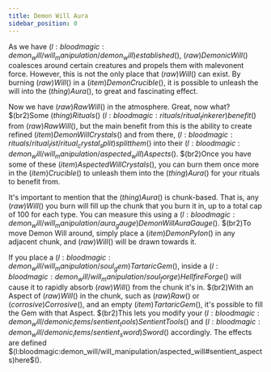 ```yaml
---
title: Demon Will Aura
sidebar_position: 0
---
```



As we have $(l:bloodmagic:demon_will/will_manipulation/demon_will)established$(), $(raw)Demonic Will$() coalesces around certain creatures and propels them with malevonent force. However, this is not the only place that $(raw)Will$() can exist. By burning $(raw)Will$() in a $(item)Demon Crucible$(), it is possible to unleash the will into the $(thing)Aura$(), to great and fascinating effect.

Now we have $(raw)Raw Will$() in the atmosphere. Great, now what? $(br2)Some $(thing)Rituals$() $(l:bloodmagic:rituals/ritual_tinkerer)benefit$() from $(raw)Raw Will$(), but the main benefit from this is the ability to create refined $(item)Demon Will Crystals$() and from there, $(l:bloodmagic:rituals/ritual_list/ritual_crystal_split)split them$() into their $(l:bloodmagic:demon_will/will_manipulation/aspected_will)Aspects$(). $(br2)Once you have some of these $(item)Aspected Will Crystals$(), you can burn them once more in the $(item)Crucible$() to unleash them into the $(thing)Aura$() for your rituals to benefit from.

It's important to mention that the $(thing)Aura$() is chunk-based. That is, any $(raw)Will$() you burn will fill up the chunk that you burn it in, up to a total cap of 100 for each type. You can measure this using a $(l:bloodmagic:demon_will/will_manipulation/aura_gauge)Demon Will Aura Gauge$(). $(br2)To move Demon Will around, simply place a $(item)Demon Pylon$() in any adjacent chunk, and $(raw)Will$() will be drawn towards it.

If you place a $(l:bloodmagic:demon_will/will_manipulation/soul_gem)Tartaric Gem$(), inside a $(l:bloodmagic:demon_will/will_manipulation/soul_forge)Hellfire Forge$() will cause it to rapidly absorb $(raw)Will$() from the chunk it's in. $(br2)With an Aspect of $(raw)Will$() in the chunk, such as $(raw)Raw$() or $(corrosive)Corrosive$(), and an empty $(item)Tartaric Gem$(), it's possible to fill the Gem with that Aspect. $(br2)This lets you modify your $(l:bloodmagic:demon_will/demonic_items/sentient_tools)Sentient Tools$() and $(l:bloodmagic:demon_will/demonic_items/sentient_sword)Sword$() accordingly. The effects are defined $(l:bloodmagic:demon_will/will_manipulation/aspected_will#sentient_aspects)here$().

